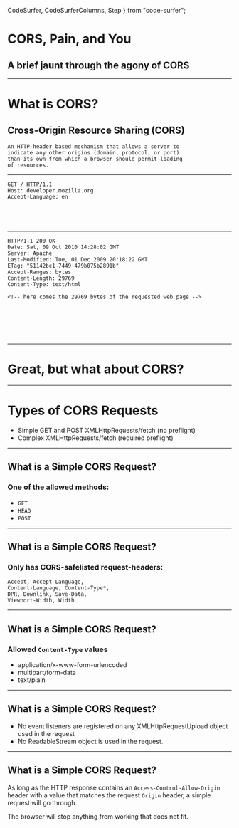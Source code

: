   CodeSurfer,
  CodeSurferColumns,
  Step
} from "code-surfer";


# CORS, Pain, and You

## A brief jaunt through the agony of CORS

---

# What is CORS?

## Cross-Origin Resource Sharing (CORS)

```
An HTTP-header based mechanism that allows a server to
indicate any other origins (domain, protocol, or port)
than its own from which a browser should permit loading
of resources.
```

---

<CodeSurfer>

```http title="A Simple HTTP Request"
GET / HTTP/1.1
Host: developer.mozilla.org
Accept-Language: en
```

```diff 1[1:3] title="A Simple HTTP Request" subtitle="Request Method"
```

```diff 1[5] title="A Simple HTTP Request" subtitle="Request Path"
```

```diff 1[7:15] title="A Simple HTTP Request" subtitle="Request Protocol Version"
```

```diff 2:3 title="A Simple HTTP Request" subtitle="Request Headers"
```

</CodeSurfer>

---

<CodeSurfer>

```http title="A Simple HTTP Response"
HTTP/1.1 200 OK
Date: Sat, 09 Oct 2010 14:28:02 GMT
Server: Apache
Last-Modified: Tue, 01 Dec 2009 20:18:22 GMT
ETag: "51142bc1-7449-479b075b2891b"
Accept-Ranges: bytes
Content-Length: 29769
Content-Type: text/html

<!-- here comes the 29769 bytes of the requested web page -->

```

```diff 1[1:9] title="A Simple HTTP Response" subtitle="Response Protocol Version"
```

```diff 1[10:12] title="A Simple HTTP Response" subtitle="Response Status Code"
```

```diff 1[14:16] title="A Simple HTTP Response" subtitle="Response Status Message"
```

```diff 2:8 title="A Simple HTTP Response" subtitle="Response Headers"
```

```diff 10 title="A Simple HTTP Response" subtitle="Response Body"
```

```diff title="A Simple HTTP Response" subtitle="Response Body"
```

</CodeSurfer>

---

# Great, but what about CORS?

---

# Types of CORS Requests

- Simple GET and POST XMLHttpRequests/fetch (no preflight)
- Complex XMLHttpRequests/fetch (required preflight)

---

## What is a Simple CORS Request?

### One of the allowed methods:
 - `GET`
 - `HEAD`
 - `POST`


---

## What is a Simple CORS Request?

### Only has CORS-safelisted request-headers:

 ```
 Accept, Accept-Language,
 Content-Language, Content-Type*,
 DPR, Downlink, Save-Data,
 Viewport-Width, Width
 ```

---

## What is a Simple CORS Request?

### Allowed `Content-Type` values
 - application/x-www-form-urlencoded
 - multipart/form-data
 - text/plain

---

## What is a Simple CORS Request?

 - No event listeners are registered on any XMLHttpRequestUpload object used in the request
 - No ReadableStream object is used in the request.

---

## What is a Simple CORS Request?

As long as the HTTP response contains an `Access-Control-Allow-Origin` header with a value that matches
the request `Origin` header, a simple request will go through.

The browser will stop anything from working that does not fit.
